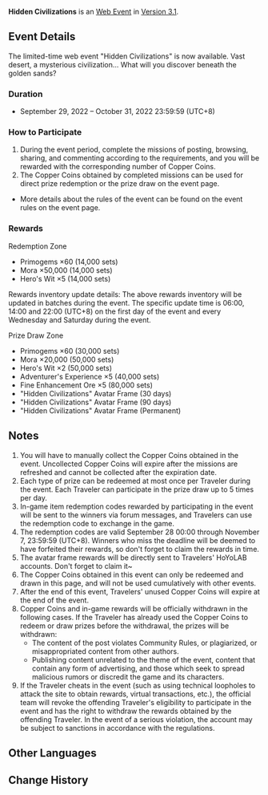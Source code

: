<!--{{EventTabs}}-->
{{Event
|name              = Hidden Civilizations
|image             = Hidden Civilizations.jpg
|type              = Web
|time_known        = yes
|time_start        = 2022-09-29 00:00:00
|time_start_offset = GMT+8
|time_end          = 2022-10-31 23:59:59
|time_end_offset   = GMT+8
|link              = https://www.hoyolab.com/article/9514782
|link3             = https://act.hoyolab.com/puzzle/bbs/pz_fKWaqWI9U4/index.html
}}
<!--{{Description|}}-->
'''Hidden Civilizations''' is an [[Web Event]] in [[Version 3.1]].

==Event Details==
The limited-time web event "Hidden Civilizations" is now available. Vast desert, a mysterious civilization... What will you discover beneath the golden sands?
===Duration===
* September 29, 2022 – October 31, 2022 23:59:59 (UTC+8)
===How to Participate===
# During the event period, complete the missions of posting, browsing, sharing, and commenting according to the requirements, and you will be rewarded with the corresponding number of Copper Coins.
# The Copper Coins obtained by completed missions can be used for direct prize redemption or the prize draw on the event page.
* More details about the rules of the event can be found on the event rules on the event page.
===Rewards===
;Redemption Zone
* Primogems ×60 (14,000 sets)
* Mora ×50,000 (14,000 sets)
* Hero's Wit ×5 (14,000 sets)
Rewards inventory update details: The above rewards inventory will be updated in batches during the event. The specific update time is 06:00, 14:00 and 22:00 (UTC+8) on the first day of the event and every Wednesday and Saturday during the event.

;Prize Draw Zone
* Primogems ×60 (30,000 sets)
* Mora ×20,000 (50,000 sets)
* Hero's Wit ×2 (50,000 sets)
* Adventurer's Experience ×5 (40,000 sets)
* Fine Enhancement Ore ×5 (80,000 sets)
* "Hidden Civilizations" Avatar Frame (30 days)
* "Hidden Civilizations" Avatar Frame (90 days)
* "Hidden Civilizations" Avatar Frame (Permanent)

==Notes==
# You will have to manually collect the Copper Coins obtained in the event. Uncollected Copper Coins will expire after the missions are refreshed and cannot be collected after the expiration date.
# Each type of prize can be redeemed at most once per Traveler during the event. Each Traveler can participate in the prize draw up to 5 times per day.
# In-game item redemption codes rewarded by participating in the event will be sent to the winners via forum messages, and Travelers can use the redemption code to exchange in the game.
# The redemption codes are valid September 28 00:00 through November 7, 23:59:59 (UTC+8). Winners who miss the deadline will be deemed to have forfeited their rewards, so don't forget to claim the rewards in time.
# The avatar frame rewards will be directly sent to Travelers' HoYoLAB accounts. Don't forget to claim it~
# The Copper Coins obtained in this event can only be redeemed and drawn in this page, and will not be used cumulatively with other events.
# After the end of this event, Travelers' unused Copper Coins will expire at the end of the event.
# Copper Coins and in-game rewards will be officially withdrawn in the following cases. If the Traveler has already used the Copper Coins to redeem or draw prizes before the withdrawal, the prizes will be withdrawn:
#* The content of the post violates Community Rules, or plagiarized, or misappropriated content from other authors.
#* Publishing content unrelated to the theme of the event, content that contain any form of advertising, and those which seek to spread malicious rumors or discredit the game and its characters.
# If the Traveler cheats in the event (such as using technical loopholes to attack the site to obtain rewards, virtual transactions, etc.), the official team will revoke the offending Traveler's eligibility to participate in the event and has the right to withdraw the rewards obtained by the offending Traveler. In the event of a serious violation, the account may be subject to sanctions in accordance with the regulations.

==Other Languages==
{{Other Languages
|en      = Hidden Civilizations
|zhs     = 隐秘的文明
|zhs_rm  = Yǐnmì de Wénmíng
|zht     = 隱密的文明
|zht_rm  = Yǐnmì de Wénmíng
|zh_tl   = 
|ja      = 秘められし文明
|ja_rm   = Hime Rareshi Bunmei
|ja_tl   = Hidden Civilization
|ko      = 숨겨진 문명
|ko_rm   = Sumgyeojin Munmyeong
|ko_tl   = Hidden Civilizations
|es      = Civilización oculta
|es_tl   = Hidden Civilization
|fr      = Civilisation cachée
|fr_tl   = Hidden Civilization
|ru      = Сокрытая цивилизация
|ru_tl   = Hidden Civilization
|th      = อารยธรรมที่ซ่อนเร้น
|th_rm   = 
|th_tl   = 
|vi      = Nền Văn Minh Bí Ẩn
|vi_tl   = 
|de      = Verborgene Zivilisation
|de_tl   = Hidden Civilisation
|id      = Peradaban Tersembunyi
|id_tl   = Hidden Civilizations
|pt      = Civilização Oculta
|pt_tl   = 
|tr      = 
|tr_tl   = 
|it      = 
|it_tl   = 
}}

==Change History==
{{Change History|3.1}}